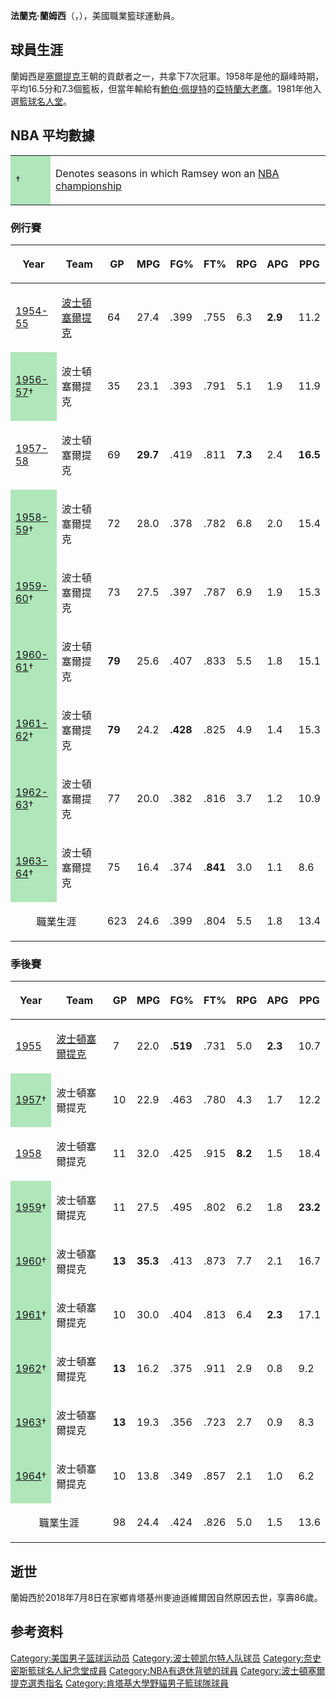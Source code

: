 {{noteTA
|G1=NBA
}}
{{Infobox NBA Player
| name = 法蘭克·蘭姆西<br />Frank Ramsey
| image = Frank Ramsey Celtics.jpg
| nickname = 
| position = [[小前鋒|小前鋒]]/[[後衛|後衛]]
| height_ft = 6
| height_in = 3
| weight_lb = 190
| nationality = {{USA}}
| birth_date = {{birth date|1931|07|13}}
| birth_place = {{USA}}[[肯塔基州|肯塔基州]][[亨德森縣_(肯塔基州)|亨德森郡]]
| death_date   = {{death date and age|2018|07|08|1931|07|13}}
| death_place  = {{USA}}[[肯塔基州|肯塔基州]][[麥迪遜維爾|麥迪遜維爾]]
| college = [[肯塔基大學|肯塔基大學]]
| team = 退役
| draft_round = 1
| draft_pick = 5
| draft_year = 1953
| draft_team = [[波士顿凯尔特人|波士顿凯尔特人]]
| career_start = 1954年
| career_end = 1964年
| former_teams = [[波士頓塞爾提克|波士頓塞爾提克]]（1954-1964）
| awards = 7次[[NBA總冠軍|NBA總冠軍]]：1957、1959-1964 <br>NCAA冠軍：1951<br>NCAA全美第一隊:1954<br>23號球衣为[[波士頓凱爾特人|波士頓凱爾特人]]退役
}}

'''法蘭克·蘭姆西'''（{{lang-en|'''Frank Ramsey'''}}，{{bd|1931年|7月13日|2018年|7月8日|catIdx=Ramsey}}），美國職業籃球運動員。

== 球員生涯 ==
蘭姆西是[[波士頓塞爾提克|塞爾提克]]王朝的貢獻者之一，共拿下7次冠軍。1958年是他的巔峰時期，平均16.5分和7.3個籃板，但當年輸給有[[鮑伯·佩提特|鮑伯·佩提特]]的[[亞特蘭大老鷹|亞特蘭大老鷹]]。1981年他入選[[奈史密斯籃球名人紀念堂|籃球名人堂]]。

== NBA 平均數據 ==
{{NBA player statistics legend}}

{| class="wikitable"
| style="background:#afe6ba; width:3em;" |†
|Denotes seasons in which Ramsey won an [[List_of_NBA_champions|NBA championship]]
|}

=== 例行賽 ===
{| class="wikitable sortable" style="font-size:95%; text-align:right;"
!Year
!Team
!GP
!MPG
!FG%
!FT%
!RPG
!APG
!PPG
|-
| style="text-align:left;" |[[1954-55_NBA賽季|1954-55]]
| style="text-align:left;" |[[波士頓塞爾提克|波士頓塞爾提克]]
|64
|27.4
|.399
|.755
|6.3
|'''2.9'''
|11.2
|-
| style="text-align:left;background:#afe6ba;" |[[1956-57_NBA賽季|1956-57]]†
| style="text-align:left;" |波士頓塞爾提克
|35
|23.1
|.393
|.791
|5.1
|1.9
|11.9
|-
| style="text-align:left;" |[[1957-58_NBA賽季|1957-58]]
| style="text-align:left;" |波士頓塞爾提克
|69
|'''29.7'''
|.419
|.811
|'''7.3'''
|2.4
|'''16.5'''
|-
| style="text-align:left;background:#afe6ba;" |[[1958-59_NBA賽季|1958-59]]†
| style="text-align:left;" |波士頓塞爾提克
|72
|28.0
|.378
|.782
|6.8
|2.0
|15.4
|-
| style="text-align:left;background:#afe6ba;" |[[1959-60_NBA賽季|1959-60]]†
| style="text-align:left;" |波士頓塞爾提克
|73
|27.5
|.397
|.787
|6.9
|1.9
|15.3
|-
| style="text-align:left;background:#afe6ba;" |[[1960-61_NBA賽季|1960-61]]†
| style="text-align:left;" |波士頓塞爾提克
|'''79'''
|25.6
|.407
|.833
|5.5
|1.8
|15.1
|-
| style="text-align:left;background:#afe6ba;" |[[1961-62_NBA賽季|1961-62]]†
| style="text-align:left;" |波士頓塞爾提克
|'''79'''
|24.2
|'''.428'''
|.825
|4.9
|1.4
|15.3
|-
| style="text-align:left;background:#afe6ba;" |[[1962-63_NBA賽季|1962-63]]†
| style="text-align:left;" |波士頓塞爾提克
|77
|20.0
|.382
|.816
|3.7
|1.2
|10.9
|-
| style="text-align:left;background:#afe6ba;" |[[1963-64_NBA賽季|1963-64]]†
| style="text-align:left;" |波士頓塞爾提克
|75
|16.4
|.374
|.'''841'''
|3.0
|1.1
|8.6
|- class="sortbottom"
| colspan="2" style="text-align:center;" |職業生涯
|623
|24.6
|.399
|.804
|5.5
|1.8
|13.4
|}

=== 季後賽 ===
{| class="wikitable sortable" style="font-size:95%; text-align:right;"
!Year
!Team
!GP
!MPG
!FG%
!FT%
!RPG
!APG
!PPG
|-
| style="text-align:left;" |[[1955年NBA季後賽|1955]]
| style="text-align:left;" |[[波士頓塞爾提克|波士頓塞爾提克]]
|7
|22.0
|'''.519'''
|.731
|5.0
|'''2.3'''
|10.7
|-
| style="text-align:left;background:#afe6ba;" |[[1957年NBA季後賽|1957]]†
| style="text-align:left;" |波士頓塞爾提克
|10
|22.9
|.463
|.780
|4.3
|1.7
|12.2
|-
| style="text-align:left;" |[[1958年NBA季後賽|1958]]
| style="text-align:left;" |波士頓塞爾提克
|11
|32.0
|.425
|.915
|'''8.2'''
|1.5
|18.4
|-
| style="text-align:left;background:#afe6ba;" |[[1959年NBA季後賽|1959]]†
| style="text-align:left;" |波士頓塞爾提克
|11
|27.5
|.495
|.802
|6.2
|1.8
|'''23.2'''
|-
| style="text-align:left;background:#afe6ba;" |[[1960年NBA季後賽|1960]]†
| style="text-align:left;" |波士頓塞爾提克
|'''13'''
|'''35.3'''
|.413
|.873
|7.7
|2.1
|16.7
|-
| style="text-align:left;background:#afe6ba;" |[[1961年NBA季後賽|1961]]†
| style="text-align:left;" |波士頓塞爾提克
|10
|30.0
|.404
|.813
|6.4
|'''2.3'''
|17.1
|-
| style="text-align:left;background:#afe6ba;" |[[1962年NBA季後賽|1962]]†
| style="text-align:left;" |波士頓塞爾提克
|'''13'''
|16.2
|.375
|.911
|2.9
|0.8
|9.2
|-
| style="text-align:left;background:#afe6ba;" |[[1963年NBA季後賽|1963]]†
| style="text-align:left;" |波士頓塞爾提克
|'''13'''
|19.3
|.356
|.723
|2.7
|0.9
|8.3
|-
| style="text-align:left;background:#afe6ba;" |[[1964年NBA季後賽|1964]]†
| style="text-align:left;" |波士頓塞爾提克
|10
|13.8
|.349
|.857
|2.1
|1.0
|6.2
|- class="sortbottom"
| colspan="2" style="text-align:center;" |職業生涯
|98
|24.4
|.424
|.826
|5.0
|1.5
|13.6
|}

==逝世==
蘭姆西於2018年7月8日在家鄉肯塔基州麥迪遜維爾因自然原因去世，享壽86歲。

== 参考资料 ==
{{reflist}}

{{1953 NBA Draft}}
{{Boston Celtics}}
{{Boston Celtics 1956-57 NBA champions}}
{{Boston Celtics 1958-59 NBA champions}}
{{Boston Celtics 1959-60 NBA champions}}
{{Boston Celtics 1960-61 NBA champions}}
{{Boston Celtics 1961-62 NBA champions}}
{{Boston Celtics 1962-63 NBA champions}}
{{Boston Celtics 1963-64 NBA champions}}

{{Authority control}}
{{DEFAULTSORT:Ramsey, Frank}}
[[Category:美国男子篮球运动员|Category:美国男子篮球运动员]]
[[Category:波士顿凯尔特人队球员|Category:波士顿凯尔特人队球员]]
[[Category:奈史密斯籃球名人紀念堂成員|Category:奈史密斯籃球名人紀念堂成員]]
[[Category:NBA有退休背號的球員|Category:NBA有退休背號的球員]]
[[Category:波士頓塞爾提克選秀指名|Category:波士頓塞爾提克選秀指名]]
[[Category:肯塔基大學野貓男子籃球隊球員|Category:肯塔基大學野貓男子籃球隊球員]]